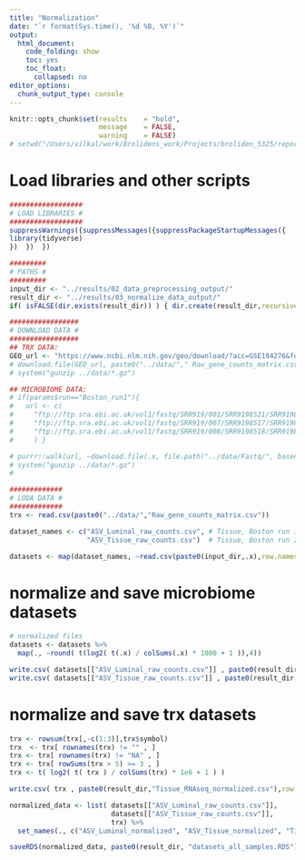 ```yaml
---
title: "Normalization"
date: "`r format(Sys.time(), '%d %B, %Y')`"
output:
  html_document:
    code_folding: show
    toc: yes
    toc_float:
      collapsed: no
editor_options:
  chunk_output_type: console
---
```


```r
knitr::opts_chunk$set(results    = "hold",
                      message    = FALSE,
                      warning    = FALSE)
# setwd("/Users/vilkal/work/Brolidens_work/Projects/broliden_5325/reports")
```

# Load libraries and other scripts

```r
##################
# LOAD LIBRARIES #
##################
suppressWarnings({suppressMessages({suppressPackageStartupMessages({
library(tidyverse)
})  })  })

#########
# PATHS #
#########
input_dir <- "../results/02_data_preprocessing_output/"
result_dir <- "../results/03_normalize_data_output/"
if( isFALSE(dir.exists(result_dir)) ) { dir.create(result_dir,recursive = TRUE) }

#################
# DOWNLOAD DATA #
#################
## TRX DATA:
GEO_url <- "https://www.ncbi.nlm.nih.gov/geo/download/?acc=GSE194276&format=file&file=GSE194276%5FRaw%5Fgene%5Fcounts%5Fmatrix%2Ecsv%2Egz"
# download.file(GEO_url, paste0("../data/"," Raw_gene_counts_matrix.csv.gz"), method="auto")
# system("gunzip ../data/*.gz")

## MICROBIOME DATA:
# if(params$run=="Boston_run1"){
#   url <- c(
#     "ftp://ftp.sra.ebi.ac.uk/vol1/fastq/SRR919/001/SRR9198521/SRR9198521.fastq.gz",
#     "ftp://ftp.sra.ebi.ac.uk/vol1/fastq/SRR919/007/SRR9198517/SRR9198517.fastq.gz",
#     "ftp://ftp.sra.ebi.ac.uk/vol1/fastq/SRR919/008/SRR9198518/SRR9198518.fastq.gz"
#     ) }

# purrr::walk(url, ~download.file(.x, file.path("../data/Fastq/", basename(.x)), method="auto"))
# system("gunzip ../data/*.gz")
# 

#############
# LODA DATA #
#############
trx <- read.csv(paste0("../data/","Raw_gene_counts_matrix.csv"))

dataset_names <- c("ASV_Luminal_raw_counts.csv", # Tissue, Boston run 1 (108 samples)
                   "ASV_Tissue_raw_counts.csv")  # Tissue, Boston run 2+1 (93 sample)

datasets <- map(dataset_names, ~read.csv(paste0(input_dir,.x),row.names = 1)) %>% set_names(., dataset_names)
```

# normalize and save microbiome datasets

```r
# normalized files
datasets <- datasets %>%
  map(., ~round( t(log2( t(.x) / colSums(.x) * 1000 + 1 )),4))

write.csv( datasets[["ASV_Luminal_raw_counts.csv"]] , paste0(result_dir,"ASV_tissue_normalized.csv"),row.names = T )
write.csv( datasets[["ASV_Tissue_raw_counts.csv"]] , paste0(result_dir,"ASV_luminal_normalized.csv"),row.names = T )
```

# normalize and save trx datasets

```r
trx <- rowsum(trx[,-c(1:3)],trx$symbol)
trx  <- trx[ rownames(trx) != "" , ]
trx <- trx[ rownames(trx) != "NA" , ]
trx <- trx[ rowSums(trx > 5) >= 3 , ]
trx <- t( log2( t( trx ) / colSums(trx) * 1e6 + 1 ) )

write.csv( trx , paste0(result_dir,"Tissue_RNAseq_normalized.csv"),row.names = T )
```

```r
normalized_data <- list( datasets[["ASV_Luminal_raw_counts.csv"]], 
                         datasets[["ASV_Tissue_raw_counts.csv"]], 
                         trx) %>% 
  set_names(., c("ASV_Luminal_normalized", "ASV_Tissue_normalized", "Tissue_RNAseq_V3_normalized"))

saveRDS(normalized_data, paste0(result_dir, "datasets_all_samples.RDS"))
```

